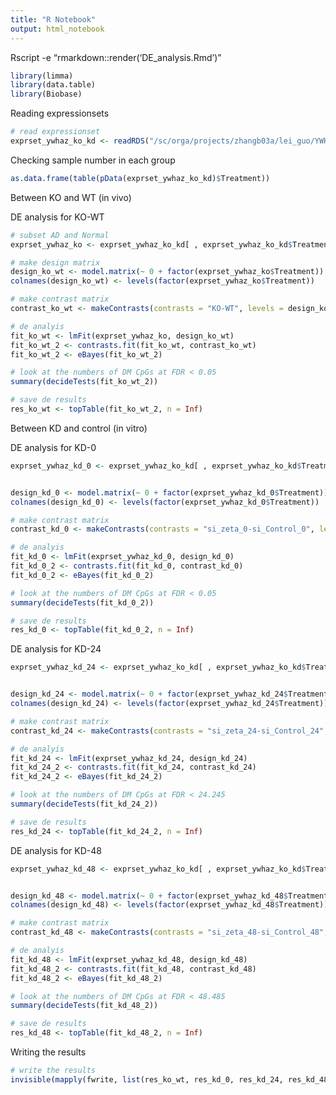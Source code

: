 ---
title: "R Notebook"
output: html_notebook
---

Rscript -e "rmarkdown::render('DE_analysis.Rmd')"

```{r loading packages, message = FALSE, warning = FALSE}
library(limma)
library(data.table)
library(Biobase)
```

Reading expressionsets
```{r reading the expressionsets, message = FALSE}
# read expressionset
exprset_ywhaz_ko_kd <- readRDS("/sc/orga/projects/zhangb03a/lei_guo/YWHAZ/Datasets/exprset_YWHAZ_KO_KD_RNAseq_TPM_GSE66716_GSE60745.rds")
```


Checking sample number in each group
```{r checking sample number in each group}
as.data.frame(table(pData(exprset_ywhaz_ko_kd)$Treatment))
```


Between KO and WT (in vivo)

DE analysis for KO-WT
```{r DE analysis for KO-WT}
# subset AD and Normal
exprset_ywhaz_ko <- exprset_ywhaz_ko_kd[ , exprset_ywhaz_ko_kd$Treatment == "KO" | exprset_ywhaz_ko_kd$Treatment == "WT"]

# make design matrix
design_ko_wt <- model.matrix(~ 0 + factor(exprset_ywhaz_ko$Treatment))
colnames(design_ko_wt) <- levels(factor(exprset_ywhaz_ko$Treatment))

# make contrast matrix
contrast_ko_wt <- makeContrasts(contrasts = "KO-WT", levels = design_ko_wt)

# de analyis
fit_ko_wt <- lmFit(exprset_ywhaz_ko, design_ko_wt)
fit_ko_wt_2 <- contrasts.fit(fit_ko_wt, contrast_ko_wt)
fit_ko_wt_2 <- eBayes(fit_ko_wt_2)

# look at the numbers of DM CpGs at FDR < 0.05
summary(decideTests(fit_ko_wt_2))

# save de results
res_ko_wt <- topTable(fit_ko_wt_2, n = Inf)
```

Between KD and control (in vitro)

DE analysis for KD-0
```{r DE analysis for KD-0}
exprset_ywhaz_kd_0 <- exprset_ywhaz_ko_kd[ , exprset_ywhaz_ko_kd$Treatment == "si_zeta_0" | exprset_ywhaz_ko_kd$Treatment == "si_Control_0"]


design_kd_0 <- model.matrix(~ 0 + factor(exprset_ywhaz_kd_0$Treatment))
colnames(design_kd_0) <- levels(factor(exprset_ywhaz_kd_0$Treatment))

# make contrast matrix
contrast_kd_0 <- makeContrasts(contrasts = "si_zeta_0-si_Control_0", levels = design_kd_0)

# de analyis
fit_kd_0 <- lmFit(exprset_ywhaz_kd_0, design_kd_0)
fit_kd_0_2 <- contrasts.fit(fit_kd_0, contrast_kd_0)
fit_kd_0_2 <- eBayes(fit_kd_0_2)

# look at the numbers of DM CpGs at FDR < 0.05
summary(decideTests(fit_kd_0_2))

# save de results
res_kd_0 <- topTable(fit_kd_0_2, n = Inf)
```

DE analysis for KD-24
```{r DE analysis for KD-24}
exprset_ywhaz_kd_24 <- exprset_ywhaz_ko_kd[ , exprset_ywhaz_ko_kd$Treatment == "si_zeta_24" | exprset_ywhaz_ko_kd$Treatment == "si_Control_24"]


design_kd_24 <- model.matrix(~ 0 + factor(exprset_ywhaz_kd_24$Treatment))
colnames(design_kd_24) <- levels(factor(exprset_ywhaz_kd_24$Treatment))

# make contrast matrix
contrast_kd_24 <- makeContrasts(contrasts = "si_zeta_24-si_Control_24", levels = design_kd_24)

# de analyis
fit_kd_24 <- lmFit(exprset_ywhaz_kd_24, design_kd_24)
fit_kd_24_2 <- contrasts.fit(fit_kd_24, contrast_kd_24)
fit_kd_24_2 <- eBayes(fit_kd_24_2)

# look at the numbers of DM CpGs at FDR < 24.245
summary(decideTests(fit_kd_24_2))

# save de results
res_kd_24 <- topTable(fit_kd_24_2, n = Inf)
```

DE analysis for KD-48
```{r DE analysis for KD-48}
exprset_ywhaz_kd_48 <- exprset_ywhaz_ko_kd[ , exprset_ywhaz_ko_kd$Treatment == "si_zeta_48" | exprset_ywhaz_ko_kd$Treatment == "si_Control_48"]


design_kd_48 <- model.matrix(~ 0 + factor(exprset_ywhaz_kd_48$Treatment))
colnames(design_kd_48) <- levels(factor(exprset_ywhaz_kd_48$Treatment))

# make contrast matrix
contrast_kd_48 <- makeContrasts(contrasts = "si_zeta_48-si_Control_48", levels = design_kd_48)

# de analyis
fit_kd_48 <- lmFit(exprset_ywhaz_kd_48, design_kd_48)
fit_kd_48_2 <- contrasts.fit(fit_kd_48, contrast_kd_48)
fit_kd_48_2 <- eBayes(fit_kd_48_2)

# look at the numbers of DM CpGs at FDR < 48.485
summary(decideTests(fit_kd_48_2))

# save de results
res_kd_48 <- topTable(fit_kd_48_2, n = Inf)
```


Writing the results
```{r writing the DMP results, message = F}
# write the results
invisible(mapply(fwrite, list(res_ko_wt, res_kd_0, res_kd_24, res_kd_48), paste0("/sc/orga/projects/zhangb03a/lei_guo/YWHAZ/DE_Results/", c("DEG_YWHAZ_KO_WT_GSE66716.csv", "DEG_YWHAZ_KD_Control_0h_GSE66716.csv", "DEG_YWHAZ_KD_Control_24h_GSE66716.csv", "DEG_YWHAZ_KD_Control_48h_GSE66716.csv")), MoreArgs = list(row.names = T)))
```
